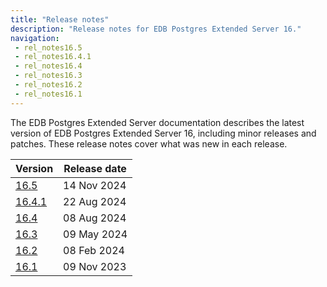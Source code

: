 ```yaml
---
title: "Release notes"
description: "Release notes for EDB Postgres Extended Server 16."
navigation:
 - rel_notes16.5
 - rel_notes16.4.1
 - rel_notes16.4
 - rel_notes16.3
 - rel_notes16.2
 - rel_notes16.1
---
```

The EDB Postgres Extended Server documentation describes the latest version of EDB Postgres Extended Server 16, 
including minor releases and patches. These release notes 
cover what was new in each release. 

| Version                   | Release date |
|---------------------------|--------------|
| [16.5](rel_notes16.5)     | 14 Nov 2024  |
| [16.4.1](rel_notes16.4.1) | 22 Aug 2024  |
| [16.4](rel_notes16.4)     | 08 Aug 2024  |
| [16.3](rel_notes16.3)     | 09 May 2024  |
| [16.2](rel_notes16.2)     | 08 Feb 2024  |
| [16.1](rel_notes16.1)     | 09 Nov 2023  |



